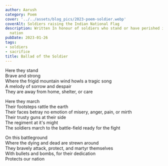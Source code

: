 ```yaml
---
author: Aarush
category: Poem
cover: '../../assets/blog_pics/2023-poem-soldier.webp'
coverAlt: Soldiers raising the Indian National Flag
description: Written In honour of soldiers who stand or have perished in serving the
  nation
pubDate: 2023-01-26
tags:
- soldiers
- sacrifice
title: Ballad of the Soldier
---
```


Here they stand  
Brave and strong  
Where the frigid mountain wind howls a tragic song  
A melody of sorrow and despair  
They are away from home, shelter, or care  
  
Here they march  
Their footsteps rattle the earth  
Their faces betray no emotion of misery, anger, pain, or mirth  
Their trusty guns at their side  
The regiment at it's  might  
The soldiers march to the battle-field ready for the fight  
  
On this battleground  
Where the dying and dead are strewn around  
They bravely attack, protect, and martyr themselves  
With bullets and bombs, for their dedication  
Protects our nation